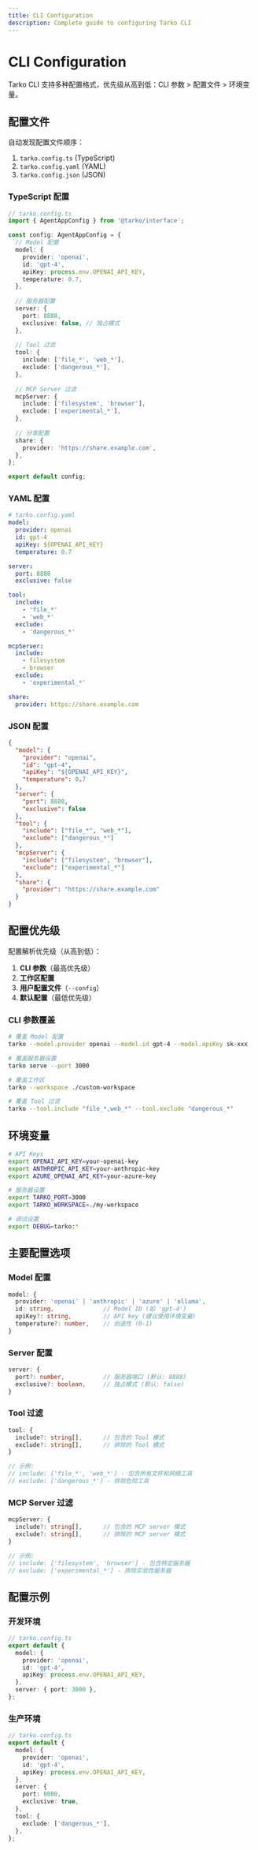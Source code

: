 ```yaml
---
title: CLI Configuration
description: Complete guide to configuring Tarko CLI
---
```


# CLI Configuration

Tarko CLI 支持多种配置格式，优先级从高到低：CLI 参数 > 配置文件 > 环境变量。

## 配置文件

自动发现配置文件顺序：

1. `tarko.config.ts` (TypeScript)
2. `tarko.config.yaml` (YAML) 
3. `tarko.config.json` (JSON)

### TypeScript 配置

```typescript
// tarko.config.ts
import { AgentAppConfig } from '@tarko/interface';

const config: AgentAppConfig = {
  // Model 配置
  model: {
    provider: 'openai',
    id: 'gpt-4',
    apiKey: process.env.OPENAI_API_KEY,
    temperature: 0.7,
  },
  
  // 服务器配置
  server: {
    port: 8888,
    exclusive: false, // 独占模式
  },
  
  // Tool 过滤
  tool: {
    include: ['file_*', 'web_*'],
    exclude: ['dangerous_*'],
  },
  
  // MCP Server 过滤
  mcpServer: {
    include: ['filesystem', 'browser'],
    exclude: ['experimental_*'],
  },
  
  // 分享配置
  share: {
    provider: 'https://share.example.com',
  },
};

export default config;
```

### YAML 配置

```yaml
# tarko.config.yaml
model:
  provider: openai
  id: gpt-4
  apiKey: ${OPENAI_API_KEY}
  temperature: 0.7

server:
  port: 8888
  exclusive: false

tool:
  include:
    - 'file_*'
    - 'web_*'
  exclude:
    - 'dangerous_*'

mcpServer:
  include:
    - filesystem
    - browser
  exclude:
    - 'experimental_*'

share:
  provider: https://share.example.com
```

### JSON 配置

```json
{
  "model": {
    "provider": "openai",
    "id": "gpt-4",
    "apiKey": "${OPENAI_API_KEY}",
    "temperature": 0.7
  },
  "server": {
    "port": 8888,
    "exclusive": false
  },
  "tool": {
    "include": ["file_*", "web_*"],
    "exclude": ["dangerous_*"]
  },
  "mcpServer": {
    "include": ["filesystem", "browser"],
    "exclude": ["experimental_*"]
  },
  "share": {
    "provider": "https://share.example.com"
  }
}
```

## 配置优先级

配置解析优先级（从高到低）：

1. **CLI 参数**（最高优先级）
2. **工作区配置**
3. **用户配置文件**（`--config`）
4. **默认配置**（最低优先级）

### CLI 参数覆盖

```bash
# 覆盖 Model 配置
tarko --model.provider openai --model.id gpt-4 --model.apiKey sk-xxx

# 覆盖服务器设置
tarko serve --port 3000

# 覆盖工作区
tarko --workspace ./custom-workspace

# 覆盖 Tool 过滤
tarko --tool.include "file_*,web_*" --tool.exclude "dangerous_*"
```

## 环境变量

```bash
# API Keys
export OPENAI_API_KEY=your-openai-key
export ANTHROPIC_API_KEY=your-anthropic-key
export AZURE_OPENAI_API_KEY=your-azure-key

# 服务器设置
export TARKO_PORT=3000
export TARKO_WORKSPACE=./my-workspace

# 调试设置
export DEBUG=tarko:*
```

## 主要配置选项

### Model 配置

```typescript
model: {
  provider: 'openai' | 'anthropic' | 'azure' | 'ollama',
  id: string,              // Model ID (如 'gpt-4')
  apiKey?: string,         // API key (建议使用环境变量)
  temperature?: number,    // 创造性 (0-1)
}
```

### Server 配置

```typescript
server: {
  port?: number,           // 服务器端口 (默认: 8888)
  exclusive?: boolean,     // 独占模式 (默认: false)
}
```

### Tool 过滤

```typescript
tool: {
  include?: string[],      // 包含的 Tool 模式
  exclude?: string[],      // 排除的 Tool 模式
}

// 示例:
// include: ['file_*', 'web_*'] - 包含所有文件和网络工具
// exclude: ['dangerous_*'] - 排除危险工具
```

### MCP Server 过滤

```typescript
mcpServer: {
  include?: string[],      // 包含的 MCP server 模式
  exclude?: string[],      // 排除的 MCP server 模式
}

// 示例:
// include: ['filesystem', 'browser'] - 包含特定服务器
// exclude: ['experimental_*'] - 排除实验性服务器
```

## 配置示例

### 开发环境

```typescript
// tarko.config.ts
export default {
  model: {
    provider: 'openai',
    id: 'gpt-4',
    apiKey: process.env.OPENAI_API_KEY,
  },
  server: { port: 3000 },
};
```

### 生产环境

```typescript
// tarko.config.ts
export default {
  model: {
    provider: 'openai',
    id: 'gpt-4',
    apiKey: process.env.OPENAI_API_KEY,
  },
  server: {
    port: 8080,
    exclusive: true,
  },
  tool: {
    exclude: ['dangerous_*'],
  },
};
```

